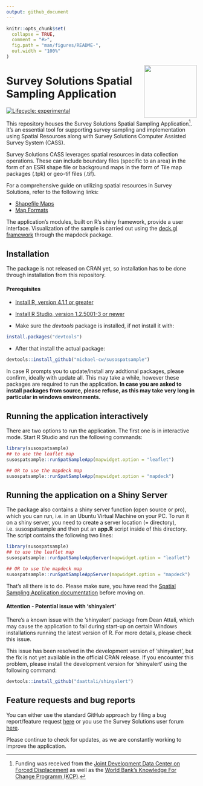 ```yaml
---
output: github_document
---
```


<!-- README.md is generated from README.Rmd. Please edit that file -->

```r
knitr::opts_chunk$set(
  collapse = TRUE,
  comment = "#>",
  fig.path = "man/figures/README-",
  out.width = "100%"
)
```

<a href='https://docs.mysurvey.solutions/'><img src="man/img/susospatial.png" align="right" height="139"/></a>
 
# Survey Solutions Spatial Sampling Application

<!-- badges: start -->
[![Lifecycle: experimental](https://img.shields.io/badge/lifecycle-experimental-orange.svg)](https://lifecycle.r-lib.org/articles/stages.html#experimental)
<!-- badges: end -->

<div align="justify">
This repository houses the Survey Solutions Spatial Sampling Application[^1]. It's an essential tool for supporting survey sampling and implementation using Spatial Resources along with Survey Solutions Computer Assisted Survey System (CASS).

Survey Solutions CASS leverages spatial resources in data collection operations. These can include boundary files (specific to an area) in the form of an ESRI shape file or background maps in the form of Tile map packages (.tpk) or geo-tif files (.tif).

For a comprehensive guide on utilizing spatial resources in Survey Solutions, refer to the following links:

- [Shapefile Maps](https://docs.mysurvey.solutions/interviewer/special/shape-file-overlay/)
- [Map Formats](https://docs.mysurvey.solutions/headquarters/mapsmanage/map-formats/)

The application's modules, built on R's shiny framework, provide a user interface. Visualization of the sample is carried out using the [deck.gl framework](https://deck.gl) through the mapdeck package.


## Installation

The package is not released on CRAN yet, so installation has to be done through installation from this repository.

#### Prerequisites

* [Install R, version 4.1.1 or greater](https://cran.r-project.org/mirrors.html)

* [Install R Studio, version 1.2.5001-3 or newer](https://posit.co/download/rstudio-desktop/)

* Make sure the *devtools* package is installed, if not install it with:

```r
install.packages("devtools")

```

* After that install the actual package:

```r
devtools::install_github("michael-cw/susospatsample")

```

In case R prompts you to update/install any addtional packages, please confirm, ideally with update all. This may take a while, however these packages are required to run the application. **In case you are asked to install packages from source, please refuse, as this may take very long in particular in windows environments.**



## Running the application interactively

There are two options to run the application. The first one is in interactive mode. Start R Studio and run the following commands:


```r
library(susospatsample)
## to use the leaflet map
susospatsample::runSpatSampleApp(mapwidget.option = "leaflet")

## OR to use the mapdeck map
susospatsample::runSpatSampleApp(mapwidget.option = "mapdeck")

```


## Running the application on a Shiny Server

The package also contains a shiny server function (open source or pro), which you can run, i.e. in an Ubuntu Virtual Machine on your PC. To run it on a shiny server, you need to create a server location (= directory), i.e. susospatsample and then put an **app.R** script inside of this directory. The script contains the following two lines:

```r
library(susospatsample)
## to use the leaflet map
susospatsample::runSpatSampleAppServer(mapwidget.option = "leaflet")

## OR to use the mapdeck map
susospatsample::runSpatSampleAppServer(mapwidget.option = "mapdeck")

```


That's all there is to do. Please make sure, you have read the [Spatial Sampling Application documentation](https://datanalytics.worldbank.org/SpatialSamplingManual/) before moving on.


#### Attention - Potential issue with ‘shinyalert’

There’s a known issue with the ‘shinyalert’ package from Dean Attali, which may cause the application to fail during start-up on certain Windows installations running the latest version of R. For more details, please check this issue.

This issue has been resolved in the development version of ‘shinyalert’, but the fix is not yet available in the official CRAN release. If you encounter this problem, please install the development version for ‘shinyalert’ using the following command:

```r
devtools::install_github("daattali/shinyalert")

```

## Feature requests and bug reports

You can either use the standard GitHub approach by filing a bug report/feature request [here](https://github.com/michael-cw/SurveySolutionsAPI/issues) or you use the Survey Solutions user forum [here](https://forum.mysurvey.solutions/c/api/13).

Please continue to check for updates, as we are constantly working to improve the application.

[^1]: Funding was received from the [Joint Development Data Center on Forced Displacement](https://www.jointdatacenter.org/) as well as the [World Bank's Knowledge For Change Programm (KCP)](https://www.worldbank.org/en/programs/knowledge-for-change/brief/2022-knowledge-for-change-call-for-proposals-and-application-procedures).

</div>
